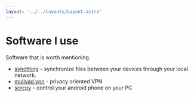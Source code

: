 ```yaml
---
layout: '../../layouts/Layout.astro'
---
```




# Software I use

Software that is worth mentioning.

- [syncthing](https://syncthing.net/) - synchronize files between your devices through your local network.
- [mullvad vpn](https://mullvad.net/) - privacy oriented VPN
- [scrcpy](https://scrcpy.org/) - control your android phone on your PC
